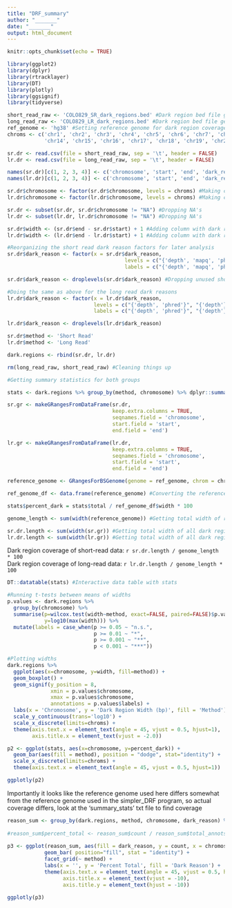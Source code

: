 ```yaml
---
title: "DRF_summary"
author: "_______"
date: "_______"
output: html_document
---
```


```r
knitr::opts_chunk$set(echo = TRUE)
```

```r
library(ggplot2)
library(dplyr)
library(rtracklayer)
library(DT)
library(plotly)
library(ggsignif)
library(tidyverse)
```

```r
short_read_raw <- 'COLO829_SR_dark_regions.bed' #Dark region bed file generated using simpler_DRF.py
long_read_raw <- 'COLO829_LR_dark_regions.bed' #Dark region bed file generated using simpler_DRF.py
ref_genome <- 'hg38' #Setting reference genome for dark region coverage calculations 
chroms <- c('chr1', 'chr2', 'chr3', 'chr4', 'chr5', 'chr6', 'chr7', 'chr8', 'chr9', 'chr10', 'chr11', 'chr12', 'chr13', 
            'chr14', 'chr15', 'chr16', 'chr17', 'chr18', 'chr19', 'chr20', 'chr21', 'chr22', 'chrX', 'chrY')
```

```r
sr.dr <- read.csv(file = short_read_raw, sep = '\t', header = FALSE)
lr.dr <- read.csv(file = long_read_raw, sep = '\t', header = FALSE)
```

```r
names(sr.dr)[c(1, 2, 3, 4)] <- c('chromosome', 'start', 'end', 'dark_reason') #Giving the columns names
names(lr.dr)[c(1, 2, 3, 4)] <- c('chromosome', 'start', 'end', 'dark_reason') #Giving the columns names

sr.dr$chromosome <- factor(sr.dr$chromosome, levels = chroms) #Making chromosome a factor 
lr.dr$chromosome <- factor(lr.dr$chromosome, levels = chroms) #Making chromosome a factor

sr.dr <- subset(sr.dr, sr.dr$chromosome != "NA") #Dropping NA's
lr.dr <- subset(lr.dr, lr.dr$chromosome != "NA") #Dropping NA's

sr.dr$width <- (sr.dr$end - sr.dr$start) + 1 #Adding column with dark region widths
lr.dr$width <- (lr.dr$end - lr.dr$start) + 1 #Adding column with dark region widths

#Reorganizing the short read dark reason factors for later analysis
sr.dr$dark_reason <- factor(x = sr.dr$dark_reason,
                                      levels = c("{'depth', 'mapq', 'phred'}", "{'depth', 'phred', 'mapq'}", "{'mapq', 'depth', 'phred'}", "{'phred', 'depth', 'mapq'}", "{'phred', 'mapq', 'depth'}", "{'mapq', 'phred', 'depth'}", "{'depth', 'mapq'}", "{'mapq', 'depth'}", "{'depth', 'phred'}", "{'phred', 'depth'}", "{'mapq', 'phred'}", "{'phred', 'mapq'}", "{'depth'}", "{'mapq'}", "{'phred'}"),
                                      labels = c("{'depth', 'mapq', 'phred'}", "{'depth', 'mapq', 'phred'}", "{'depth', 'mapq', 'phred'}", "{'depth', 'mapq', 'phred'}", "{'depth', 'mapq', 'phred'}", "{'depth', 'mapq', 'phred'}", "{'depth', 'mapq'}", "{'depth', 'mapq'}", "{'depth', 'phred'}", "{'depth', 'phred'}", "{'mapq', 'phred'}", "{'mapq', 'phred'}", "{'depth'}", "{'mapq'}", "{'phred'}"))

sr.dr$dark_reason <- droplevels(sr.dr$dark_reason) #Dropping unused short read dark reason factor levels

#Doing the same as above for the long read dark reasons
lr.dr$dark_reason <- factor(x = lr.dr$dark_reason, 
                            levels = c("{'depth', 'phred'}", "{'depth'}", "{'phred', 'depth'}", "{'phred'}"),
                            labels = c("{'depth', 'phred'}", "{'depth'}", "{'depth', 'phred'}", "{'phred'}"))

lr.dr$dark_reason <- droplevels(lr.dr$dark_reason)

sr.dr$method <- 'Short Read'
lr.dr$method <- 'Long Read'

dark.regions <- rbind(sr.dr, lr.dr)

rm(long_read_raw, short_read_raw) #Cleaning things up
```

```r
#Getting summary statistics for both groups

stats <- dark.regions %>% group_by(method, chromosome) %>% dplyr::summarize(mean = mean(width), sd = sd(width), max = max(width), total = sum(width))

```

```r

sr.gr <- makeGRangesFromDataFrame(sr.dr, 
                                  keep.extra.columns = TRUE,
                                  seqnames.field = 'chromosome',
                                  start.field = 'start',
                                  end.field = 'end')

lr.gr <- makeGRangesFromDataFrame(lr.dr, 
                                  keep.extra.columns = TRUE,
                                  seqnames.field = 'chromosome',
                                  start.field = 'start',
                                  end.field = 'end')

```

```r

reference_genome <- GRangesForBSGenome(genome = ref_genome, chrom = chroms, ranges = NULL) #Loading reference genome

ref_genome_df <- data.frame(reference_genome) #Converting the reference genome to a dataframe to use for the next two lines to get coverage

stats$percent_dark = stats$total / ref_genome_df$width * 100

genome_length <- sum(width(reference_genome)) #Getting total width of reference genome chromosomes

sr.dr.length <- sum(width(sr.gr)) #Getting total width of all dark regions 
lr.dr.length <- sum(width(lr.gr)) #Getting total width of all dark regions 
```

Dark region coverage of short-read data: `r sr.dr.length / genome_length * 100`   
Dark region coverage of long-read data: `r lr.dr.length / genome_length * 100`

```r

DT::datatable(stats) #Interactive data table with stats

```


```r

#Running t-tests between means of widths
p.values <- dark.regions %>%
  group_by(chromosome) %>%
  summarise(p=wilcox.test(width~method, exact=FALSE, paired=FALSE)$p.value,
            y=log10(max(width))) %>%
  mutate(labels = case_when(p >= 0.05 ~ "n.s.",
                            p >= 0.01 ~ "*",
                            p >= 0.001 ~ "**",
                            p < 0.001 ~ "***"))

#Plotting widths
dark.regions %>%
  ggplot(aes(x=chromosome, y=width, fill=method)) +
  geom_boxplot() +
  geom_signif(y_position = 8, 
              xmin = p.values$chromosome,
              xmax = p.values$chromosome, 
              annotations = p.values$labels) + 
  labs(x = 'Chromosome', y = 'Dark Region Width (bp)', fill = 'Method') +
  scale_y_continuous(trans='log10') +
  scale_x_discrete(limits=chroms) +
  theme(axis.text.x = element_text(angle = 45, vjust = 0.5, hjust=1),
        axis.title.x = element_text(vjust = -2.0))

```

```r

p2 <- ggplot(stats, aes(x=chromosome, y=percent_dark)) +
  geom_bar(aes(fill = method), position = "dodge", stat="identity") +
  scale_x_discrete(limits=chroms) + 
  theme(axis.text.x = element_text(angle = 45, vjust = 0.5, hjust=1))

ggplotly(p2)
```

Importantly it looks like the reference genome used here differs somewhat from the reference genome used in the simpler_DRF program, so actual coverage differs, look at the 'summary_stats' txt file to find coverage 

```r

reason_sum <- group_by(dark.regions, method, chromosome, dark_reason) %>% dplyr::summarise(count=n())
 
#reason_sum$percent_total <- reason_sum$count / reason_sum$total_annots * 100
  
p3 <- ggplot(reason_sum, aes(fill = dark_reason, y = count, x = chromosome)) +
            geom_bar( position="fill", stat = "identity") + 
            facet_grid(~ method) +
            labs(x = '', y = 'Percent Total', fill = 'Dark Reason') +
            theme(axis.text.x = element_text(angle = 45, vjust = 0.5, hjust=1),
                  axis.title.x = element_text(vjust = -10),
                  axis.title.y = element_text(hjust = -10))

ggplotly(p3)

```

























